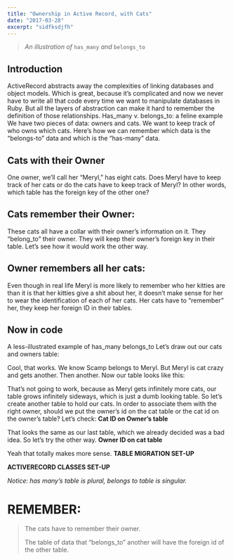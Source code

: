 ```yaml
---
title: "Ownership in Active Record, with Cats"
date: "2017-03-28"
excerpt: "sidfksdjfh"
---
```


> *An illustration of* `has_many` *and* `belongs_to`

## Introduction
ActiveRecord abstracts away the complexities of linking databases and object models. Which is great, because it’s complicated and now we never have to write all that code every time we want to manipulate databases in Ruby. But all the layers of abstraction can make it hard to remember the definition of those relationships.
Has_many v. belongs_to: a feline example
We have two pieces of data: owners and cats. We want to keep track of who owns which cats. Here’s how we can remember which data is the “belongs-to” data and which is the “has-many” data.

## Cats with their Owner

<CatsWithOwner/>

One owner, we’ll call her “Meryl,” has eight cats. Does Meryl have to keep track of her cats or do the cats have to keep track of Meryl? In other words, which table has the foreign key of the other one?

## Cats remember their Owner:



These cats all have a collar with their owner’s information on it. They “belong_to” their owner. They will keep their owner’s foreign key in their table.
Let’s see how it would work the other way.

## Owner remembers all her cats:



Even though in real life Meryl is more likely to remember who her kitties are than it is that her kitties give a shit about her, it doesn’t make sense for her to wear the identification of each of her cats. Her cats have to “remember” her, they keep her foreign ID in their tables.

## Now in code

A less-illustrated example of has_many belongs_to
Let’s draw out our cats and owners table:


Cool, that works. We know Scamp belongs to Meryl.
But Meryl is cat crazy and gets another. Then another. Now our table looks like this:

That’s not going to work, because as Meryl gets infinitely more cats, our table grows infinitely sideways, which is just a dumb looking table.
So let’s create another table to hold our cats. In order to associate them with the right owner, should we put the owner’s id on the cat table or the cat id on the owner’s table? Let’s check:
**Cat ID on Owner’s table**

That looks the same as our last table, which we already decided was a bad idea. So let’s try the other way.
**Owner ID on cat table**

Yeah that totally makes more sense.
**TABLE MIGRATION SET-UP**


**ACTIVERECORD CLASSES SET-UP**


*Notice: has many’s table is plural, belongs to table is singular.*

# REMEMBER:
> The cats have to remember their owner.
>
> The table of data that “belongs_to” another will have the foreign id of the other table.
